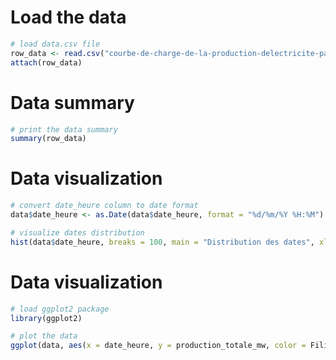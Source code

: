 # Load the data
```r
# load data.csv file
row_data <- read.csv("courbe-de-charge-de-la-production-delectricite-par-filiere.csv", header = TRUE, sep = ";")
attach(row_data)
```

# Data summary
```r
# print the data summary
summary(row_data)
```


# Data visualization
```r
# convert date_heure column to date format
data$date_heure <- as.Date(data$date_heure, format = "%d/%m/%Y %H:%M")

# visualize dates distribution
hist(data$date_heure, breaks = 100, main = "Distribution des dates", xlab = "Date")

```


# Data visualization
```r
# load ggplot2 package
library(ggplot2)

# plot the data
ggplot(data, aes(x = date_heure, y = production_totale_mw, color = Filière)) + geom_line() + geom_point() + labs(title = "Production d'électricité par filière", x = "Année", y = "Production (GWh)")

```